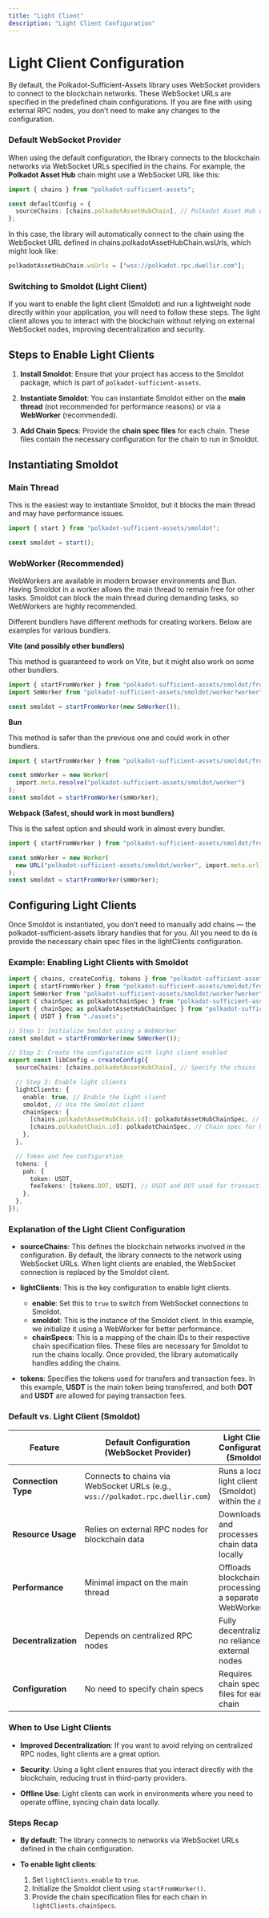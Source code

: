 ```yaml
---
title: "Light Client"
description: "Light Client Configuration"
---
```



# Light Client Configuration

By default, the Polkadot-Sufficient-Assets library uses WebSocket providers to connect to the blockchain networks. These WebSocket URLs are specified in the predefined chain configurations. If you are fine with using external RPC nodes, you don’t need to make any changes to the configuration.

### Default WebSocket Provider

When using the default configuration, the library connects to the blockchain networks via WebSocket URLs specified in the chains. For example, the **Polkadot Asset Hub** chain might use a WebSocket URL like this:

```typescript
import { chains } from "polkadot-sufficient-assets";

const defaultConfig = {
  sourceChains: [chains.polkadotAssetHubChain], // Polkadot Asset Hub will use its default WebSocket URL
};
```

In this case, the library will automatically connect to the chain using the WebSocket URL defined in chains.polkadotAssetHubChain.wsUrls, which might look like:

```ts
polkadotAssetHubChain.wsUrls = ["wss://polkadot.rpc.dwellir.com"];
```

### Switching to Smoldot (Light Client)

If you want to enable the light client (Smoldot) and run a lightweight node directly within your application, you will need to follow these steps. The light client allows you to interact with the blockchain without relying on external WebSocket nodes, improving decentralization and security.

## Steps to Enable Light Clients

1. **Install Smoldot**: Ensure that your project has access to the Smoldot package, which is part of `polkadot-sufficient-assets`.

2. **Instantiate Smoldot**: You can instantiate Smoldot either on the **main thread** (not recommended for performance reasons) or via a **WebWorker** (recommended).

3. **Add Chain Specs**: Provide the **chain spec files** for each chain. These files contain the necessary configuration for the chain to run in Smoldot.

## Instantiating Smoldot

### Main Thread

This is the easiest way to instantiate Smoldot, but it blocks the main thread and may have performance issues.

```typescript
import { start } from "polkadot-sufficient-assets/smoldot";

const smoldot = start();
```

### WebWorker (Recommended)

WebWorkers are available in modern browser environments and Bun. Having Smoldot in a worker allows the main thread to remain free for other tasks. Smoldot can block the main thread during demanding tasks, so WebWorkers are highly recommended.

Different bundlers have different methods for creating workers. Below are examples for various bundlers.

**Vite (and possibly other bundlers)**

This method is guaranteed to work on Vite, but it might also work on some other bundlers.

```ts
import { startFromWorker } from "polkadot-sufficient-assets/smoldot/from-worker";
import SmWorker from "polkadot-sufficient-assets/smoldot/worker?worker";

const smoldot = startFromWorker(new SmWorker());
```

**Bun**

This method is safer than the previous one and could work in other bundlers.

```ts
import { startFromWorker } from "polkadot-sufficient-assets/smoldot/from-worker";

const smWorker = new Worker(
  import.meta.resolve("polkadot-sufficient-assets/smoldot/worker")
);
const smoldot = startFromWorker(smWorker);
```

**Webpack (Safest, should work in most bundlers)**

This is the safest option and should work in almost every bundler.

```ts
import { startFromWorker } from "polkadot-sufficient-assets/smoldot/from-worker";

const smWorker = new Worker(
  new URL("polkadot-sufficient-assets/smoldot/worker", import.meta.url)
);
const smoldot = startFromWorker(smWorker);
```

## Configuring Light Clients

Once Smoldot is instantiated, you don’t need to manually add chains — the polkadot-sufficient-assets library handles that for you. All you need to do is provide the necessary chain spec files in the lightClients configuration.

### Example: Enabling Light Clients with Smoldot

```ts
import { chains, createConfig, tokens } from "polkadot-sufficient-assets";
import { startFromWorker } from "polkadot-sufficient-assets/smoldot/from-worker";
import SmWorker from "polkadot-sufficient-assets/smoldot/worker?worker";
import { chainSpec as polkadotChainSpec } from "polkadot-sufficient-assets/chain-specs/polkadot";
import { chainSpec as polkadotAssetHubChainSpec } from "polkadot-sufficient-assets/chain-specs/polkadot_asset_hub";
import { USDT } from "./assets";

// Step 1: Initialize Smoldot using a WebWorker
const smoldot = startFromWorker(new SmWorker());

// Step 2: Create the configuration with light client enabled
export const libConfig = createConfig({
  sourceChains: [chains.polkadotAssetHubChain], // Specify the chains

  // Step 3: Enable light clients
  lightClients: {
    enable: true, // Enable the light client
    smoldot, // Use the Smoldot client
    chainSpecs: {
      [chains.polkadotAssetHubChain.id]: polkadotAssetHubChainSpec, // Chain spec for Polkadot Asset Hub
      [chains.polkadotChain.id]: polkadotChainSpec, // Chain spec for Polkadot relay chain
    },
  },

  // Token and fee configuration
  tokens: {
    pah: {
      token: USDT,
      feeTokens: [tokens.DOT, USDT], // USDT and DOT used for transaction fees
    },
  },
});
```

### Explanation of the Light Client Configuration

- **sourceChains**: This defines the blockchain networks involved in the configuration. By default, the library connects to the network using WebSocket URLs. When light clients are enabled, the WebSocket connection is replaced by the Smoldot client.

- **lightClients**: This is the key configuration to enable light clients.

  - **enable**: Set this to `true` to switch from WebSocket connections to Smoldot.
  - **smoldot**: This is the instance of the Smoldot client. In this example, we initialize it using a WebWorker for better performance.
  - **chainSpecs**: This is a mapping of the chain IDs to their respective chain specification files. These files are necessary for Smoldot to run the chains locally. Once provided, the library automatically handles adding the chains.

- **tokens**: Specifies the tokens used for transfers and transaction fees. In this example, **USDT** is the main token being transferred, and both **DOT** and **USDT** are allowed for paying transaction fees.

### Default vs. Light Client (Smoldot)

| Feature              | Default Configuration (WebSocket Provider)                                     | Light Client Configuration (Smoldot)                   |
| -------------------- | ------------------------------------------------------------------------------ | ------------------------------------------------------ |
| **Connection Type**  | Connects to chains via WebSocket URLs (e.g., `wss://polkadot.rpc.dwellir.com`) | Runs a local light client (Smoldot) within the app     |
| **Resource Usage**   | Relies on external RPC nodes for blockchain data                               | Downloads and processes chain data locally             |
| **Performance**      | Minimal impact on the main thread                                              | Offloads blockchain processing to a separate WebWorker |
| **Decentralization** | Depends on centralized RPC nodes                                               | Fully decentralized, no reliance on external nodes     |
| **Configuration**    | No need to specify chain specs                                                 | Requires chain spec files for each chain               |

### When to Use Light Clients

- **Improved Decentralization**: If you want to avoid relying on centralized RPC nodes, light clients are a great option.
- **Security**: Using a light client ensures that you interact directly with the blockchain, reducing trust in third-party providers.

- **Offline Use**: Light clients can work in environments where you need to operate offline, syncing chain data locally.

### Steps Recap

- **By default**: The library connects to networks via WebSocket URLs defined in the chain configuration.

- **To enable light clients**:
  1. Set `lightClients.enable` to `true`.
  2. Initialize the Smoldot client using `startFromWorker()`.
  3. Provide the chain specification files for each chain in `lightClients.chainSpecs`.
